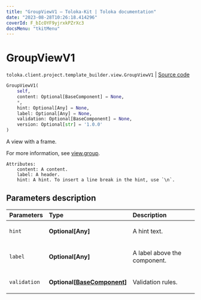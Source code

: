 ```yaml
---
title: "GroupViewV1 — Toloka-Kit | Toloka documentation"
date: "2023-08-28T10:26:18.414296"
coverId: F_bIcOYF9yjrxkPZrXc3
docsMenu: "tkitMenu"
---
```


# GroupViewV1

`toloka.client.project.template_builder.view.GroupViewV1` | [Source code](https://github.com/Toloka/toloka-kit/blob/v1.2.1/src/client/project/template_builder/view.py#L183)

```python
GroupViewV1(
    self,
    content: Optional[BaseComponent] = None,
    *,
    hint: Optional[Any] = None,
    label: Optional[Any] = None,
    validation: Optional[BaseComponent] = None,
    version: Optional[str] = '1.0.0'
)
```

A view with a frame.

For more information, see [view.group](/docs/template-builder/reference/view.group).

    Attributes:
        content: A content.
        label: A header.
        hint: A hint. To insert a line break in the hint, use `\n`.

## Parameters description

| Parameters | Type | Description |
| :----------| :----| :-----------|
`hint`|**Optional\[Any\]**|<p>A hint text.</p>
`label`|**Optional\[Any\]**|<p>A label above the component.</p>
`validation`|**Optional\[[BaseComponent](/docs/toloka-kit/reference/toloka.client.project.template_builder.base.BaseComponent)\]**|<p>Validation rules.</p>